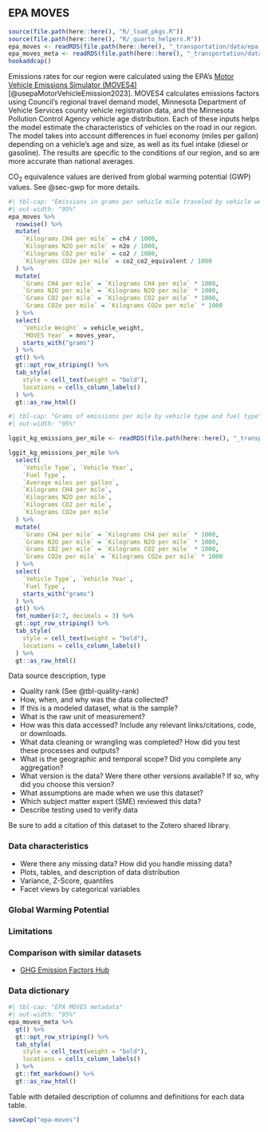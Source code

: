 ## EPA MOVES {#sec-epa-moves}
```r
source(file.path(here::here(), "R/_load_pkgs.R"))
source(file.path(here::here(), "R/_quarto_helpers.R"))
epa_moves <- readRDS(file.path(here::here(), "_transportation/data/epa_moves.RDS"))
epa_moves_meta <- readRDS(file.path(here::here(), "_transportation/data/epa_moves_meta.RDS"))
hookaddcap()
```

Emissions rates for our region were calculated using the EPA's [Motor Vehicle Emissions Simulator (MOVES4)](https://www.epa.gov/moves) [@usepaMotorVehicleEmission2023]. MOVES4 calculates emissions factors using Council's regional travel demand model, Minnesota Department of Vehicle Services county vehicle registration data, and the Minnesota Pollution Control Agency vehicle age distribution. Each of these inputs helps the model estimate the characteristics of vehicles on the road in our region. The model takes into account differences in fuel economy (miles per gallon) depending on a vehicle's age and size, as well as its fuel intake (diesel or gasoline). The results are specific to the conditions of our region, and so are more accurate than national averages. 


CO~2~ equivalence values are derived from global warming potential (GWP) values. See @sec-gwp for more details.

```r
#| tbl-cap: "Emissions in grams per vehicle mile traveled by vehicle weight in the Twin Cities region"
#| out-width: "95%"
epa_moves %>%
  rowwise() %>%
  mutate(
    `Kilograms CH4 per mile` = ch4 / 1000,
    `Kilograms N2O per mile` = n2o / 1000,
    `Kilograms CO2 per mile` = co2 / 1000,
    `Kilograms CO2e per mile` = co2_co2_equivalent / 1000
  ) %>%
  mutate(
    `Grams CH4 per mile` = `Kilograms CH4 per mile` * 1000,
    `Grams N2O per mile` = `Kilograms N2O per mile` * 1000,
    `Grams CO2 per mile` = `Kilograms CO2 per mile` * 1000,
    `Grams CO2e per mile` = `Kilograms CO2e per mile` * 1000
  ) %>%
  select(
    `Vehicle Weight` = vehicle_weight,
    `MOVES Year` = moves_year,
    starts_with("grams")
  ) %>%
  gt() %>%
  gt::opt_row_striping() %>%
  tab_style(
    style = cell_text(weight = "bold"),
    locations = cells_column_labels()
  ) %>%
  gt::as_raw_html()
```


```r
#| tbl-cap: "Grams of emissions per mile by vehicle type and fuel type"
#| out-width: "95%"

lggit_kg_emissions_per_mile <- readRDS(file.path(here::here(), "_transportation/data-raw/epa/lggit_kg_emissions_per_mile.RDS"))

lggit_kg_emissions_per_mile %>%
  select(
    `Vehicle Type`, `Vehicle Year`,
    `Fuel Type`,
    `Average miles per gallon`,
    `Kilograms CH4 per mile`,
    `Kilograms N2O per mile`,
    `Kilograms CO2 per mile`,
    `Kilograms CO2e per mile`
  ) %>%
  mutate(
    `Grams CH4 per mile` = `Kilograms CH4 per mile` * 1000,
    `Grams N2O per mile` = `Kilograms N2O per mile` * 1000,
    `Grams CO2 per mile` = `Kilograms CO2 per mile` * 1000,
    `Grams CO2e per mile` = `Kilograms CO2e per mile` * 1000
  ) %>%
  select(
    `Vehicle Type`, `Vehicle Year`,
    `Fuel Type`,
    starts_with("grams")
  ) %>%
  gt() %>%
  fmt_number(4:7, decimals = 3) %>%
  gt::opt_row_striping() %>%
  tab_style(
    style = cell_text(weight = "bold"),
    locations = cells_column_labels()
  ) %>%
  gt::as_raw_html()
```



Data source description, type

- Quality rank (See @tbl-quality-rank)
- How, when, and why was the data collected?
- If this is a modeled dataset, what is the sample?
- What is the raw unit of measurement? 
- How was this data accessed? Include any relevant links/citations, code, or downloads.
- What data cleaning or wrangling was completed? How did you test these processes and outputs?
- What is the geographic and temporal scope? Did you complete any aggregation?
- What version is the data? Were there other versions available? If so, why did you choose this version?
- What assumptions are made when we use this dataset?
- Which subject matter expert (SME) reviewed this data?
- Describe testing used to verify data

Be sure to add a citation of this dataset to the Zotero shared library.

### Data characteristics

- Were there any missing data? How did you handle missing data?
- Plots, tables, and description of data distribution
- Variance, Z-Score, quantiles
- Facet views by categorical variables

### Global Warming Potential

### Limitations

### Comparison with similar datasets

- [GHG Emission Factors Hub](https://www.epa.gov/climateleadership/ghg-emission-factors-hub)

### Data dictionary

```r
#| tbl-cap: "EPA MOVES metadata"
#| out-width: "95%"
epa_moves_meta %>%
  gt() %>%
  gt::opt_row_striping() %>%
  tab_style(
    style = cell_text(weight = "bold"),
    locations = cells_column_labels()
  ) %>%
  gt::fmt_markdown() %>%
  gt::as_raw_html()
```


Table with detailed description of columns and definitions for each data table.


```r
saveCap("epa-moves")
```

